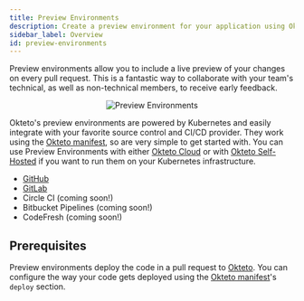 ```yaml
---
title: Preview Environments
description: Create a preview environment for your application using Okteto
sidebar_label: Overview
id: preview-environments
---
```



Preview environments allow you to include a live preview of your changes on every pull request. This is a fantastic way to collaborate with your team's technical, as well as non-technical members, to receive early feedback.

<p align="center"><Image src="/docs/cloud/preview-environments/images/preview-environments.png" alt="Preview Environments" /></p>

Okteto's preview environments are powered by Kubernetes and easily integrate with your favorite source control and CI/CD provider. They work using the [Okteto manifest](cloud/okteto-cli.mdx#okteto-manifest), so are very simple to get started with.
You can use Preview Environments with either [Okteto Cloud](welcome/overview.md) or with [Okteto Self-Hosted](enterprise.mdx) if you want to run them on your Kubernetes infrastructure.

- [GitHub](cloud/preview-environments/github.mdx)
- [GitLab](cloud/preview-environments/gitlab.mdx)
- Circle CI (coming soon!)
- Bitbucket Pipelines (coming soon!)
- CodeFresh (coming soon!)

## Prerequisites

Preview environments deploy the code in a pull request to [Okteto](welcome/overview.md). You can configure the way your code gets deployed using the [Okteto manifest](cloud/okteto-cli.mdx#okteto-manifest)'s `deploy` section.
